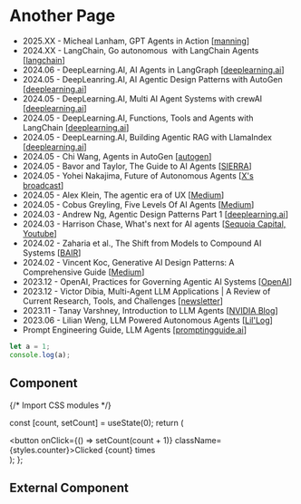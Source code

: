 # Another Page

- 2025.XX - Micheal Lanham, GPT Agents in Action [[manning](https://www.manning.com/books/gpt-agents-in-action)]
- 2024.XX - LangChain, Go autonomous  with LangChain Agents [[langchain](https://www.langchain.com/agents)]
- 2024.06 - DeepLearning.AI, AI Agents in LangGraph [[deeplearning.ai](https://www.deeplearning.ai/short-courses/ai-agents-in-langgraph/)]
- 2024.05 - DeepLeanring.AI, AI Agentic Design Patterns with AutoGen [[deeplearning.ai](https://www.deeplearning.ai/short-courses/ai-agentic-design-patterns-with-autogen/)]
- 2024.05 - DeepLearning.AI, Multi AI Agent Systems with crewAI [[deeplearning.ai](https://www.deeplearning.ai/short-courses/multi-ai-agent-systems-with-crewai/)]
- 2024.05 - DeepLearning.AI, Functions, Tools and Agents with LangChain [[deeplearning.ai](https://www.deeplearning.ai/short-courses/functions-tools-agents-langchain/)]
- 2024.05 - DeepLearning.AI, Building Agentic RAG with LlamaIndex [[deeplearning.ai](https://www.deeplearning.ai/short-courses/building-agentic-rag-with-llamaindex/)]
- 2024.05 - Chi Wang, Agents in AutoGen [[autogen](https://microsoft.github.io/autogen/blog/2024/05/24/Agent/)]
- 2024.05 - Bavor and Taylor, The Guide to AI Agents [[SIERRA](https://sierra.ai/blog/ai-agents-guide)]
- 2024.05 - Yohei Nakajima, Future of Autonomous Agents [[X's broadcast](https://x.com/i/broadcasts/1lPKqbVgNrZGb)]
- 2024.05 - Alex Klein, The agentic era of UX [[Medium](https://uxdesign.cc/the-agentic-era-of-ux-4b58634e410b)]
- 2024.05 - Cobus Greyling, Five Levels Of AI Agents [[Medium](https://cobusgreyling.medium.com/five-levels-of-ai-agents-5ac39a7b07ed)]
- 2024.03 - Andrew Ng, Agentic Design Patterns Part 1 [[deeplearning.ai](https://www.deeplearning.ai/the-batch/how-agents-can-improve-llm-performance/?utm_campaign=The%20Batch&utm_source=hs_email&utm_medium=email&_hsenc=p2ANqtz-8Kh954rkXmE4vgpKvro3Klpjhn7IuT-Y_eXIYtgVIq9PTzwa5zFWX7FZZqv1tuDEEsTDuY)]
- 2024.03 - Harrison Chase, What's next for AI agents [[Sequoia Capital, Youtube](https://youtu.be/pBBe1pk8hf4?feature=shared)]
- 2024.02 - Zaharia et al., The Shift from Models to Compound AI Systems [[BAIR](https://bair.berkeley.edu/blog/2024/02/18/compound-ai-systems/)]
- 2024.02 - Vincent Koc, Generative AI Design Patterns: A Comprehensive Guide [[Medium](https://towardsdatascience.com/generative-ai-design-patterns-a-comprehensive-guide-41425a40d7d0)]
- 2023.12 - OpenAI, Practices for Governing Agentic AI Systems [[OpenAI](https://openai.com/index/practices-for-governing-agentic-ai-systems/)]
- 2023.12 - Victor Dibia, Multi-Agent LLM Applications | A Review of Current Research, Tools, and Challenges [[newsletter](https://newsletter.victordibia.com/p/multi-agent-llm-applications-a-review)]
- 2023.11 - Tanay Varshney, Introduction to LLM Agents [[NVIDIA Blog](https://developer.nvidia.com/blog/introduction-to-llm-agents/)]
- 2023.06 - Lilian Weng, LLM Powered Autonomous Agents [[Lil'Log](https://lilianweng.github.io/posts/2023-06-23-agent/)]
- Prompt Engineering Guide, LLM Agents [[promptingguide.ai](https://www.promptingguide.ai/research/llm-agents)]


```js filename="demo.js" copy
let a = 1;
console.log(a);
```

## Component


{/* Import CSS modules */}

  const [count, setCount] = useState(0);
  return (
    <div>
      <button onClick={() => setCount(count + 1)} className={styles.counter}>Clicked {count} times</button>
    </div>
  );
};

<Counter/>

## External Component


<Counters />
